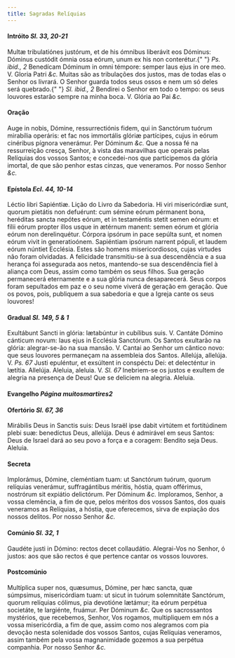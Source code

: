 ```yaml
---
title: Sagradas Relíquias
---
```


<h4 class="text-center">
  Intróito <em>Sl. 33, 20-21</em>
</h4>
<div class="grid grid-cols-2 gap-5">
  <span class="text-justify">
    Multæ tribulatiónes justórum, et de his ómnibus liberávit eos Dóminus:
    Dóminus custódit ómnia ossa eórum, unum ex his non conterétur.{" "}
    <em>Ps. ibid., 2</em> Benedícam Dóminum in omni témpore: semper laus ejus in
    ore meo. V. Gloria Patri <em>&c.</em>
  </span>
  <span class="text-justify">
    Muitas são as tribulações dos justos, mas de todas elas o Senhor os livrará.
    O Senhor guarda todos seus ossos e nem um só deles será quebrado.{" "}
    <em>Sl. ibid., 2</em> Bendirei o Senhor em todo o tempo: os seus louvores
    estarão sempre na minha boca. V. Glória ao Pai <em>&c.</em>
  </span>
</div>


#### Oração
<div class="grid grid-cols-2 gap-5">
  <span class="text-justify">
    Auge in nobis, Dómine, ressurrectiónis fidem, qui in Sanctórum tuórum
    mirabília operáris: et fac nos immortális glóriæ partícipes, cujus in eórum
    cinéribus pígnora venerámur. Per Dóminum <em>&c.</em>
  </span>
  <span class="text-justify">
    Que a nossa fé na ressurreição cresça, Senhor, à vista das maravilhas que
    operais pelas Relíquias dos vossos Santos; e concedei-nos que participemos
    da glória imortal, de que são penhor estas cinzas, que veneramos. Por nosso
    Senhor <em>&c.</em>
  </span>
</div>

<h4 class="text-center">
  Epístola <em>Ecl. 44, 10-14</em>
</h4>
<div class="grid grid-cols-2 gap-5">
  <span class="text-justify">Léctio libri Sapiéntiæ.</span>
  <span class="text-justify">Lição do Livro da Sabedoria.</span>
  <span class="text-justify">
    Hi viri misericórdiæ sunt, quorum pietátis non defuérunt: cum sémine eórum
    pérmanent bona, heréditas sancta nepótes eórum, et in testaméntis stetit
    semen eórum: et fílii eórum propter illos usque in ætérnum manent: semen
    eórum et glória eórum non derelinquétur. Córpora ipsórum in pace sepúlta
    sunt, et nomen eórum vivit in generatioónem. Sapiéntiam ipsórum narrent
    pópuli, et laudem eórum núntiet Ecclésia.
  </span>
  <span class="text-justify">
    Estes são homens misericordiosos, cujas virtudes não foram olvidadas. A
    felicidade transmitiu-se à sua descendência e a sua herança foi assegurada
    aos netos, mantendo-se sua descendência fiel à aliança com Deus, assim como
    também os seus filhos. Sua geração permanecerá eternamente e a sua glória
    nunca desaparecerá. Seus corpos foram sepultados em paz e o seu nome viverá
    de geração em geração. Que os povos, pois, publiquem a sua sabedoria e que a
    Igreja cante os seus louvores!
  </span>
</div>

<h4 class="text-center">
  Gradual <em>Sl. 149, 5 & 1</em>
</h4>
<div class="grid grid-cols-2 gap-5">
  <span class="text-justify">
    Exultábunt Sancti in glória: lætabúntur in cubílibus suis. V. Cantáte Dómino
    cánticum novum: laus ejus in Ecclésia Sanctórum.
  </span>
  <span class="text-justify">
    Os Santos exultarão na glória: alegrar-se-ão na sua mansão. V. Cantai ao
    Senhor um cântico novo: que seus louvores permaneçam na assembleia dos
    Santos.
  </span>
  <span class="text-justify">
    Allelúja, allelúja. V. <em>Ps. 67</em> Justi epuléntur, et exsúltent in
    conspéctu Dei: et delecténtur in lætítia. Allelúja.
  </span>
  <span class="text-justify">
    Aleluia, aleluia. V. <em>Sl. 67</em> Inebriem-se os justos e exultem de
    alegria na presença de Deus! Que se deliciem na alegria. Aleluia.
  </span>
</div>

<h4 class="text-center">
  Evangelho <em>Página muitosmartires2</em>
</h4>

<h4 class="text-center">
  Ofertório <em>Sl. 67, 36</em>
</h4>
<div class="grid grid-cols-2 gap-5">
  <span class="text-justify">
    Mirábilis Deus in Sanctis suis: Deus Israël ipse dabit virtútem et
    fortitúdinem plebi suæ: benedíctus Deus, allelúja.
  </span>
  <span class="text-justify">
    Deus é admirável em seus Santos: Deus de Israel dará ao seu povo a força e a
    coragem: Bendito seja Deus. Aleluia.
  </span>
</div>


#### Secreta
<div class="grid grid-cols-2 gap-5">
  <span class="text-justify">
    Implorámus, Dómine, cleméntiam tuam: ut Sanctórum tuórum, quorum relíquias
    venerámur, suffragántibus méritis, hóstia, quam offérimus, nostrórum sit
    expiátio delictórum. Per Dóminum <em>&c.</em>
  </span>
  <span class="text-justify">
    Imploramos, Senhor, a vossa clemência, a fim de que, pelos méritos dos
    vossos Santos, dos quais veneramos as Relíquias, a hóstia, que oferecemos,
    sirva de expiação dos nossos delitos. Por nosso Senhor <em>&c.</em>
  </span>
</div>

<h4 class="text-center">
  Comúnio <em>Sl. 32, 1</em>
</h4>
<div class="grid grid-cols-2 gap-5">
  <span class="text-justify">
    Gaudéte justi in Dómino: rectos decet collaudátio.
  </span>
  <span class="text-justify">
    Alegrai-Vos no Senhor, ó justos: aos que são rectos é que pertence cantar os
    vossos louvores.
  </span>
</div>


#### Postcomúnio
<div class="grid grid-cols-2 gap-5">
  <span class="text-justify">
    Multíplica super nos, quæsumus, Dómine, per hæc sancta, quæ súmpsimus,
    misericórdiam tuam: ut sicut in tuórum solemnitáte Sanctórum, quorum
    relíquias cólimus, pia devotióne lætámur; ita eórum perpétua societáte, te
    largiénte, fruámur. Per Dóminum <em>&c.</em>
  </span>
  <span class="text-justify">
    Que os sacrossantos mystérios, que recebemos, Senhor, Vos rogamos,
    multipliquem em nós a vossa misericórdia, a fim de que, assim como nos
    alegramos com pia devoção nesta solenidade dos vossos Santos, cujas
    Relíquias veneramos, assim também pela vossa magnanimidade gozemos a sua
    perpétua companhia. Por nosso Senhor <em>&c.</em>
  </span>
</div>
